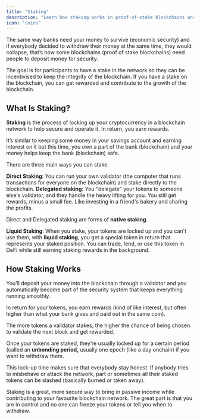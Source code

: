 ```yaml
---
title: "Staking"
description: "Learn how staking works in proof-of-stake blockchains and how to earn rewards by securing the network"
icon: "coins"
---
```


The same way banks need your money to survive (economic security) and if everybody decided to withdraw their money at the same time, they would collapse, that’s how some blockchains (proof of stake blockchains) need people to deposit money for security.

The goal is for participants to have a stake in the network so they can be incentivised to keep the integrity of the blockchain. If you have a stake on the blockchain, you can get rewarded and contribute to the growth of the blockchain.

## What Is Staking?

**Staking** is the process of locking up your cryptocurrency in a blockchain network to help secure and operate it. In return, you earn rewards.

It’s similar to keeping some money in your savings account and earning interest on it but this time, you own a part of the bank (blockchain) and your money helps keep the bank (blockchain) safe.

There are three main ways you can stake. 

**Direct Staking**: You can run your own validator (the computer that runs transactions for everyone on the blockchain) and stake directly to the blockchain. **Delegated staking:** You "delegate"  your tokens to someone else's validator, and they handle the heavy lifting for you. You still get rewards, minus a small fee. Like investing in a friend's bakery and sharing the profits.

Direct and Delegated staking are forms of **native staking**.

**Liquid Staking**: When you stake, your tokens are locked up and you can't use them, with **liquid staking**, you get a special token in return that represents your staked position. You can trade, lend, or use this token in DeFi while still earning staking rewards in the background.

## How Staking Works

You’ll deposit your money into the blockchain through a validator and you automatically become part of the security system that keeps everything running smoothly.

In return for your tokens, you earn rewards (kind of like interest, but often higher than what your bank gives and paid out in the same coin).

The more tokens a validator stakes, the higher the chance of being chosen to validate the next block and get rewarded. 

Once your tokens are staked, they’re usually locked up for a certain period (called an **unbonding period,** usually one epoch (like a day onchain) if you want to withdraw them.

This lock-up time makes sure that everybody stay honest. If anybody tries to misbehave or attack the network, part or sometimes all their staked tokens can be slashed (basically burned or taken away).

Staking is a great, more secure way to bring in passive income while contributing to your favourite blockchain network. The great part is that you are in control and no one can freeze your tokens or tell you when to withdraw.